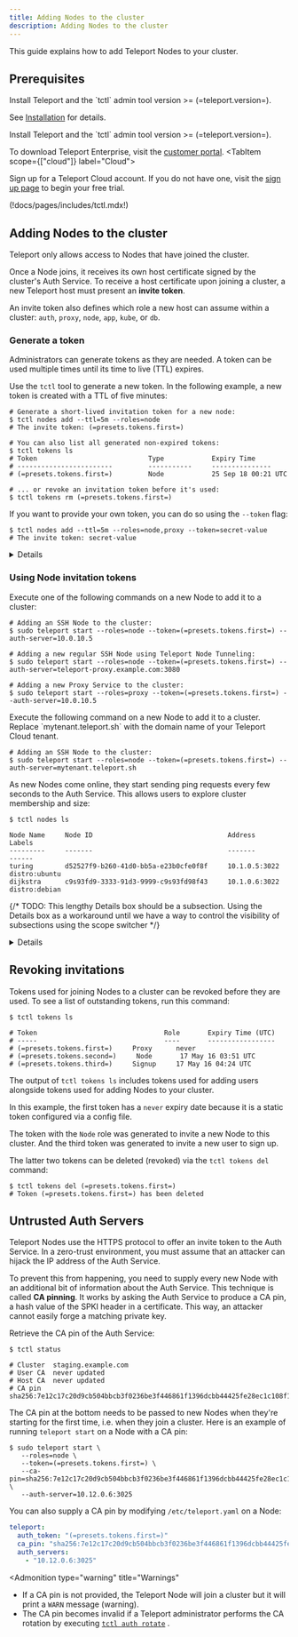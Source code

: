 ```yaml
---
title: Adding Nodes to the cluster
description: Adding Nodes to the cluster
---
```


This guide explains how to add Teleport Nodes to your cluster.

## Prerequisites

<Tabs>
<TabItem scope={["oss"]} label="Self-Hosted">
Install Teleport and the `tctl` admin tool version >= (=teleport.version=).

See [Installation](../../installation.mdx) for details.

</TabItem>
<TabItem
  scope={["enterprise"]} label="Enterprise">
Install Teleport and the `tctl` admin tool version >= (=teleport.version=).

To download Teleport Enterprise, visit the
  [customer portal](https://dashboard.gravitational.com/web/login).
</TabItem>
<TabItem scope={["cloud"]}
  label="Cloud">

Sign up for a Teleport Cloud account. If you do not have one, visit the
  [sign up page](https://goteleport.com/signup/) to begin your free trial.
</TabItem>
</Tabs>

(!docs/pages/includes/tctl.mdx!)

## Adding Nodes to the cluster

Teleport only allows access to Nodes that have joined the cluster.

Once a Node joins, it receives its own host certificate signed by the cluster's
Auth Service. To receive a host certificate upon joining a cluster, a new
Teleport host must present an **invite token**.

An invite token also defines which role a new host can assume within a cluster:
`auth`, `proxy`, `node`, `app`, `kube`, or `db`.

### Generate a token

Administrators can generate tokens as they are needed. A token can be used
multiple times until its time to live (TTL) expires.

Use the `tctl` tool to generate a new token. In the following example, a new
token is created with a TTL of five minutes:

```code
# Generate a short-lived invitation token for a new node:
$ tctl nodes add --ttl=5m --roles=node
# The invite token: (=presets.tokens.first=)

# You can also list all generated non-expired tokens:
$ tctl tokens ls
# Token                            Type            Expiry Time
# ------------------------         -----------     ---------------
# (=presets.tokens.first=)         Node            25 Sep 18 00:21 UTC

# ... or revoke an invitation token before it's used:
$ tctl tokens rm (=presets.tokens.first=)
```

If you want to provide your own token, you can do so using the `--token` flag:

```code
$ tctl nodes add --ttl=5m --roles=node,proxy --token=secret-value
# The invite token: secret-value
```



<Details scope={["oss","enterprise"]} title="An insecure alternative: static tokens" scopeOnly={true} opened>
<Admonition type="warning">
Use short-lived tokens instead of long-lived static tokens.
Static tokens are easier to steal, guess, and leak.
</Admonition>

Static tokens are defined ahead of time by an administrator and stored in the
auth server's config file:

```yaml
# Config section in `/etc/teleport.yaml` file for the auth server
auth_service:
    enabled: true
    tokens:
    # This static token allows new hosts to join the cluster as "proxy" or "node"
    - "proxy,node:secret-token-value"
    # A token can also be stored in a file. In this example the token for adding
    # new auth servers are stored in /path/to/tokenfile
    - "auth:/path/to/tokenfile"
```
</Details>

### Using Node invitation tokens

<Tabs>
<TabItem scope={["oss", "enterprise"]} scopeOnly={true} label="Self Hosted">
Execute one of the following commands on a new Node to add it to a cluster:

```code
# Adding an SSH Node to the cluster:
$ sudo teleport start --roles=node --token=(=presets.tokens.first=) --auth-server=10.0.10.5

# Adding a new regular SSH Node using Teleport Node Tunneling:
$ sudo teleport start --roles=node --token=(=presets.tokens.first=) --auth-server=teleport-proxy.example.com:3080

# Adding a new Proxy Service to the cluster:
$ sudo teleport start --roles=proxy --token=(=presets.tokens.first=) --auth-server=10.0.10.5
```
</TabItem>
<TabItem scope={["cloud"]} scopeOnly={true} label="Teleport Cloud">
Execute the following command on a new Node to add it to a cluster. Replace
`mytenant.teleport.sh` with the domain name of your Teleport Cloud tenant.

```code
# Adding an SSH Node to the cluster:
$ sudo teleport start --roles=node --token=(=presets.tokens.first=) --auth-server=mytenant.teleport.sh
```

</TabItem>
</Tabs>


As new Nodes come online, they start sending ping requests every few seconds to
the Auth Service. This allows users to explore cluster membership and size:

```code
$ tctl nodes ls

Node Name     Node ID                                  Address            Labels
---------     -------                                  -------            ------
turing        d52527f9-b260-41d0-bb5a-e23b0cfe0f8f     10.1.0.5:3022      distro:ubuntu
dijkstra      c9s93fd9-3333-91d3-9999-c9s93fd98f43     10.1.0.6:3022      distro:debian
```

{/* TODO: This lengthy Details box should be a subsection. Using the Details box
as a workaround until we have a way to control the visibility of subsections
using the scope switcher */}

<Details scope={["oss", "enterprise"]} scopeOnly={true} title="Node Tunneling" opened>
Teleport Node Tunneling lets you add a remote Node to an existing Teleport Cluster through a tunnel.
This can be useful for IoT applications or for managing a couple of servers in a different network.

<Admonition type="note">
We recommend setting up a [Trusted Cluster](../admin/trustedclusters.mdx) if you
have workloads split across different networks or clouds.
</Admonition>

To connect a Node to your cluster via Node Tunneling, use `tctl` to create a
single-use token for a Node. Instead of supplying the IP of the Auth Service for
the `--auth-server` flag, you will use the URL of the Proxy Service.

In the example below, we've replaced the auth server IP with the Proxy's web
endpoint `teleport-proxy.example.com:3080`.

```code
$ tctl tokens add --type=node | grep -oP '(?<=token:\s).*' > token.file

# This will save the token to a file.
# Run this on the new node to join the cluster:
$ sudo teleport start --roles=node --token=/path/to/token.file --auth-server=teleport-proxy.example.com:3080
```

Using the ports in Teleport's default configuration, the Node needs to be able
to talk to ports `3080` and `3024` on the Proxy Service. Port `3080` is used to
initially fetch the credentials (SSH and TLS certificates) and for discovering
the reverse tunnel. Port `3024 `is used to establish a connection to the Auth
Service through the Proxy.

For those using ACME, port `443` is also required. 

To enable multiplexing so only one port is used, simply set the
`tunnel_listen_addr` to the same value as `web_listen_addr` within the
`proxy_service` section of your configuration file. Teleport will automatically
recognize that the Proxy Service is using the same port for both addresses and
enable multiplexing.

If your log setting is set to DEBUG, you will see multiplexing enabled in the
server log.

```txt
DEBU [PROC:1]    Setup Proxy: Reverse tunnel proxy and web proxy listen on the same port, multiplexing is on. service/service.go:1944
```

<Admonition
  type="tip"
  title="Load Balancers"
>

  The setup above also works even if the cluster uses multiple Proxy Service
  instances behind a load balancer (LB) or a DNS entry with multiple values. In
  this case, the Node establishes a tunnel to every proxy.
  
  This requires that an LB
  uses a round-robin or a similar balancing algorithm. Do not use sticky load balancing algorithms (a.k.a. "session affinity") with Teleport Proxy Service instances.
</Admonition>

</Details>

## Revoking invitations

Tokens used for joining Nodes to a cluster can be revoked before they are used.
To see a list of outstanding tokens, run this command:

```code
$ tctl tokens ls

# Token                                Role       Expiry Time (UTC)
# -----                                ----       -----------------
# (=presets.tokens.first=)     Proxy      never
# (=presets.tokens.second=)     Node       17 May 16 03:51 UTC
# (=presets.tokens.third=)     Signup     17 May 16 04:24 UTC
```

<Admonition type="tip" title="Signup tokens">

The output of `tctl tokens ls` includes tokens used for adding users alongside
tokens used for adding Nodes to your cluster.

</Admonition>

In this example, the first token has a `never` expiry date because it is a
static token configured via a config file.

The token with the `Node` role was generated to invite a new Node to this
cluster. And the third token was generated to invite a new user to sign up.

The latter two tokens can be deleted (revoked) via the `tctl tokens
del` command:

```code
$ tctl tokens del (=presets.tokens.first=)
# Token (=presets.tokens.first=) has been deleted
```

## Untrusted Auth Servers

Teleport Nodes use the HTTPS protocol to offer an invite token to the Auth Service.
In a zero-trust environment, you must assume that an attacker can hijack the IP
address of the Auth Service.

To prevent this from happening, you need to supply every new Node with an
additional bit of information about the Auth Service. This technique is called
**CA pinning**. It works by asking the Auth Service to produce a CA pin, a hash
value of the SPKI header in a certificate. This way, an attacker cannot easily
forge a matching private key.

Retrieve the CA pin of the Auth Service:

```code
$ tctl status

# Cluster  staging.example.com
# User CA  never updated
# Host CA  never updated
# CA pin   sha256:7e12c17c20d9cb504bbcb3f0236be3f446861f1396dcbb44425fe28ec1c108f1
```

The CA pin at the bottom needs to be passed to new Nodes when they're
starting for the first time, i.e. when they join a cluster. Here is an
example of running `teleport start` on a Node with a CA pin:

```code
$ sudo teleport start \
   --roles=node \
   --token=(=presets.tokens.first=) \
   --ca-pin=sha256:7e12c17c20d9cb504bbcb3f0236be3f446861f1396dcbb44425fe28ec1c108f1 \
   --auth-server=10.12.0.6:3025
```

You can also supply a CA pin by modifying `/etc/teleport.yaml` on a Node:

```yaml
teleport:
  auth_token: "(=presets.tokens.first=)"
  ca_pin: "sha256:7e12c17c20d9cb504bbcb3f0236be3f446861f1396dcbb44425fe28ec1c108f1"
  auth_servers:
    - "10.12.0.6:3025"
```

<Admonition
  type="warning"
  title="Warnings"
>
  - If a CA pin is not provided, the Teleport Node will join a cluster but it will
  print a `WARN` message (warning).
  - The CA pin becomes invalid if a Teleport administrator
  performs the CA rotation by executing
  [`tctl auth rotate`](../reference/cli.mdx#tctl-auth-rotate) .
</Admonition>

